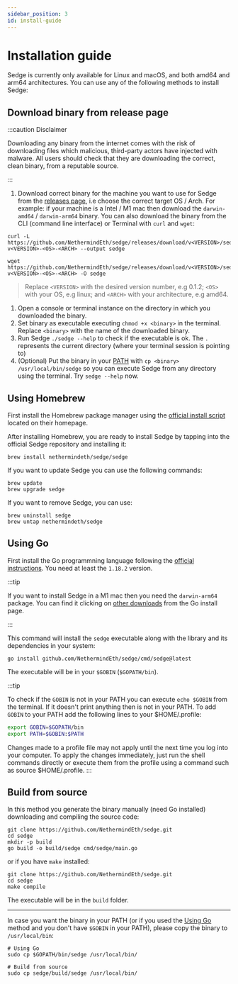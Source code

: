```yaml
---
sidebar_position: 3
id: install-guide
---
```



# Installation guide

Sedge is currently only available for Linux and macOS, and both amd64 and arm64 architectures. You can use any of the following methods to install Sedge:

## Download binary from release page

:::caution Disclaimer

Downloading any binary from the internet comes with the risk of downloading files which malicious, third-party actors have injected with malware. All users should check that they are downloading the correct, clean binary, from a reputable source.

:::

1. Download correct binary for the machine you want to use for Sedge from the [releases page](https://github.com/NethermindEth/sedge/releases), i.e choose the correct target OS / Arch. For example: if your machine is a Intel / M1 mac then download the `darwin-amd64` / `darwin-arm64` binary. You can also download the binary from the CLI (command line interface) or Terminal with `curl` and `wget`:
<Tabs groupId="download-cmds">
  <TabItem value="curl" label="curl">

  ```
  curl -L https://github.com/NethermindEth/sedge/releases/download/v<VERSION>/sedge-v<VERSION>-<OS>-<ARCH> --output sedge
  ```

  </TabItem>
  <TabItem value="wget" label="wget">
  
  ```
  wget https://github.com/NethermindEth/sedge/releases/download/v<VERSION>/sedge-v<VERSION>-<OS>-<ARCH> -O sedge
  ```

  </TabItem>
</Tabs>

  > Replace `<VERSION>` with the desired version number, e.g 0.1.2; `<OS>` with your OS, e.g linux; and `<ARCH>` with your architecture, e.g amd64.

1. Open a console or terminal instance on the directory in which you downloaded the binary. 
1. Set binary as executable executing `chmod +x <binary>` in the terminal. Replace `<binary>` with the name of the downloaded binary.
1. Run Sedge `./sedge --help` to check if the executable is ok. The `.` represents the current directory (where your terminal session is pointing to)
1. (Optional) Put the binary in your [PATH](https://en.wikipedia.org/wiki/PATH_(variable)) with `cp <binary> /usr/local/bin/sedge` so you can execute Sedge from any directory using the terminal. Try `sedge --help` now.
## Using Homebrew

First install the Homebrew package manager using the [official install script](https://brew.sh/) located on their homepage. 

After installing Homebrew, you are ready to install Sedge by tapping into the official Sedge repository and installing it: 

```
brew install nethermindeth/sedge/sedge
```

If you want to update Sedge you can use the following commands: 
```
brew update
brew upgrade sedge
```

If you want to remove Sedge, you can use:

```
brew uninstall sedge
brew untap nethermindeth/sedge
```

## Using Go

First install the Go programmning language following the [official instructions](https://go.dev/doc/install). You need at least the `1.18.2` version.

:::tip

If you want to install Sedge in a M1 mac then you need the `darwin-arm64` package. You can find it clicking on [other downloads](https://go.dev/dl/) from the Go install page.

:::

This command will install the `sedge` executable along with the library and its dependencies in your system:

```
go install github.com/NethermindEth/sedge/cmd/sedge@latest
```

The executable will be in your `$GOBIN` (`$GOPATH/bin`).

:::tip

To check if the `GOBIN` is not in your PATH you can execute `echo $GOBIN` from the terminal. If it doesn't print anything then is not in your PATH. To add `GOBIN` to your PATH add the following lines to your $HOME/.profile:

```bash
export GOBIN=$GOPATH/bin
export PATH=$GOBIN:$PATH
```

Changes made to a profile file may not apply until the next time you log into your computer. To apply the changes immediately, just run the shell commands directly or execute them from the profile using a command such as source $HOME/.profile.
:::

## Build from source
    
In this method you generate the binary manually (need Go installed) downloading and compiling the source code:

```
git clone https://github.com/NethermindEth/sedge.git
cd sedge
mkdir -p build
go build -o build/sedge cmd/sedge/main.go
```

or if you have `make` installed:

```
git clone https://github.com/NethermindEth/sedge.git
cd sedge
make compile
```

The executable will be in the `build` folder.

---
In case you want the binary in your PATH (or if you used the [Using Go](#using-go) method and you don't have `$GOBIN` in your PATH), please copy the binary to `/usr/local/bin`:

```
# Using Go
sudo cp $GOPATH/bin/sedge /usr/local/bin/

# Build from source
sudo cp sedge/build/sedge /usr/local/bin/
```
